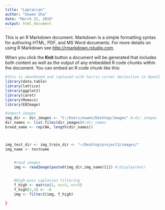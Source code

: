 ```yaml
---
title: "Laplacian"
author: "Ouwen Sha"
date: "March 21, 2016"
output: html_document
---
```


This is an R Markdown document. Markdown is a simple formatting syntax for authoring HTML, PDF, and MS Word documents. For more details on using R Markdown see <http://rmarkdown.rstudio.com>.

When you click the **Knit** button a document will be generated that includes both content as well as the output of any embedded R code chunks within the document. You can embed an R code chunk like this:
```r

#this is abandoned and replaced with harris corner dectection in OpenCV
library(data.table)
library(lattice)
library(ggplot2)
library(caret)
library(Momocs)
library(EBImage)

#import images
img_dir <- dir_images <- "C:/Users/ouwen/Desktop/images" #;dir_images
dir_names <- list.files(dir_images)#;dir_names
breed_name <- rep(NA, length(dir_names))



img_test_dir <- img_train_dir <- "~/Desktop/project3/images/"
img_name <- testname


    #read images
    img <- readImage(paste0(img_dir,img_name)[i]) #;display(mat)

    
    #High-pass Laplacian filtering
    f_high <- matrix(1, nc=3, nr=3)
    f_high[2,2] <- -8
    img <- filter2(img, f_high)

}

```

